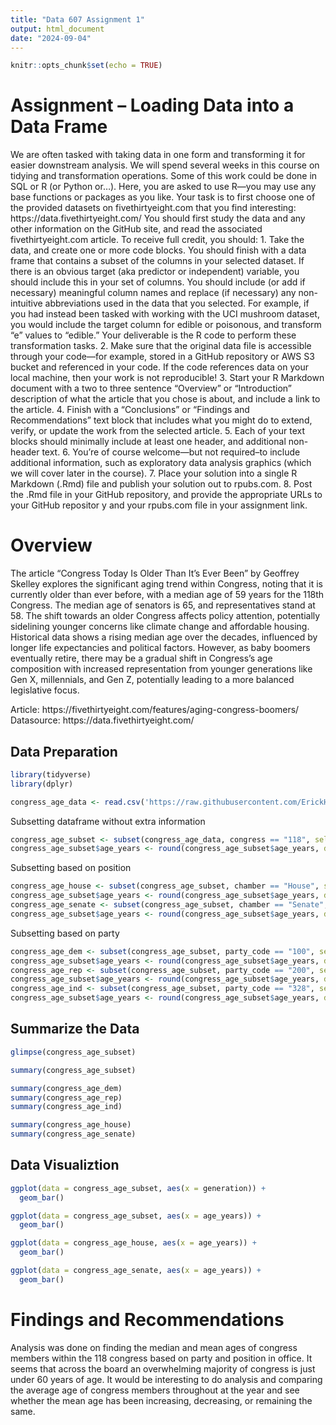 ```yaml
---
title: "Data 607 Assignment 1"
output: html_document
date: "2024-09-04"
---
```


```r
knitr::opts_chunk$set(echo = TRUE)
```
# Assignment – Loading Data into a Data Frame
We are often tasked with taking data in one form and transforming it for easier downstream analysis. We will
spend several weeks in this course on tidying and transformation operations. Some of this work could be done in
SQL or R (or Python or…). Here, you are asked to use R—you may use any base functions or packages as you like.
Your task is to first choose one of the provided datasets on fivethirtyeight.com that you find interesting:
https://data.fivethirtyeight.com/
You should first study the data and any other information on the GitHub site, and read the associated
fivethirtyeight.com article.
To receive full credit, you should:
1. Take the data, and create one or more code blocks. You should finish with a data frame that contains a
subset of the columns in your selected dataset. If there is an obvious target (aka predictor or independent)
variable, you should include this in your set of columns. You should include (or add if necessary)
meaningful column names and replace (if necessary) any non-intuitive abbreviations used in the data that
you selected. For example, if you had instead been tasked with working with the UCI mushroom dataset,
you would include the target column for edible or poisonous, and transform “e” values to “edible.” Your
deliverable is the R code to perform these transformation tasks.
2. Make sure that the original data file is accessible through your code—for example, stored in a GitHub
repository or AWS S3 bucket and referenced in your code. If the code references data on your local
machine, then your work is not reproducible!
3. Start your R Markdown document with a two to three sentence “Overview” or “Introduction” description of
what the article that you chose is about, and include a link to the article.
4. Finish with a “Conclusions” or “Findings and Recommendations” text block that includes what you might do
to extend, verify, or update the work from the selected article.
5. Each of your text blocks should minimally include at least one header, and additional non-header text.
6. You’re of course welcome—but not required--to include additional information, such as exploratory data
analysis graphics (which we will cover later in the course).
7. Place your solution into a single R Markdown (.Rmd) file and publish your solution out to rpubs.com.
8. Post the .Rmd file in your GitHub repository, and provide the appropriate URLs to your GitHub repositor y
and your rpubs.com file in your assignment link.

# Overview
The article "Congress Today Is Older Than It's Ever Been" by Geoffrey Skelley explores the significant aging trend within Congress, noting that it is currently older than ever before, with a median age of 59 years for the 118th Congress. The median age of senators is 65, and representatives stand at 58. The shift towards an older Congress affects policy attention, potentially sidelining younger concerns like climate change and affordable housing. Historical data shows a rising median age over the decades, influenced by longer life expectancies and political factors. However, as baby boomers eventually retire, there may be a gradual shift in Congress’s age composition with increased representation from younger generations like Gen X, millennials, and Gen Z, potentially leading to a more balanced legislative focus.

Article: https://fivethirtyeight.com/features/aging-congress-boomers/
Datasource: https://data.fivethirtyeight.com/

## Data Preparation
```r
library(tidyverse)
library(dplyr)

```

```r
congress_age_data <- read.csv('https://raw.githubusercontent.com/ErickH1/DATA607Assignment1/main/congress-demographics/data_aging_congress.csv')
```
Subsetting dataframe without extra information
```r
congress_age_subset <- subset(congress_age_data, congress == "118", select = c('chamber','party_code','age_years','generation'))
congress_age_subset$age_years <- round(congress_age_subset$age_years, digits = 0)
```
Subsetting based on position
```r
congress_age_house <- subset(congress_age_subset, chamber == "House", select = c('chamber','party_code','age_years','generation'))
congress_age_subset$age_years <- round(congress_age_subset$age_years, digits = 0)
congress_age_senate <- subset(congress_age_subset, chamber == "Senate", select = c('chamber','party_code','age_years','generation'))
congress_age_subset$age_years <- round(congress_age_subset$age_years, digits = 0)
```
Subsetting based on party
```r
congress_age_dem <- subset(congress_age_subset, party_code == "100", select = c('chamber','party_code','age_years','generation'))
congress_age_subset$age_years <- round(congress_age_subset$age_years, digits = 0)
congress_age_rep <- subset(congress_age_subset, party_code == "200", select = c('chamber','party_code','age_years','generation'))
congress_age_subset$age_years <- round(congress_age_subset$age_years, digits = 0)
congress_age_ind <- subset(congress_age_subset, party_code == "328", select = c('chamber','party_code','age_years','generation'))
congress_age_subset$age_years <- round(congress_age_subset$age_years, digits = 0)
```
## Summarize the Data
```r
glimpse(congress_age_subset)
```
```r
summary(congress_age_subset)
```
```r
summary(congress_age_dem)
summary(congress_age_rep)
summary(congress_age_ind)
```
```r
summary(congress_age_house)
summary(congress_age_senate)
```

## Data Visualiztion
```r
ggplot(data = congress_age_subset, aes(x = generation)) + 
  geom_bar()
```
```r
ggplot(data = congress_age_subset, aes(x = age_years)) + 
  geom_bar()
```
```r
ggplot(data = congress_age_house, aes(x = age_years)) + 
  geom_bar()
```
```r
ggplot(data = congress_age_senate, aes(x = age_years)) + 
  geom_bar()
```
# Findings and Recommendations
Analysis was done on finding the median and mean ages of congress members within the 118 congress based on party and position in office. It seems that across the board an overwhelming majority of congress is just under 60 years of age. 
It would be interesting to do analysis and comparing the average age of congress members throughout at the year and see whether the mean age has been increasing, decreasing, or remaining the same. 



